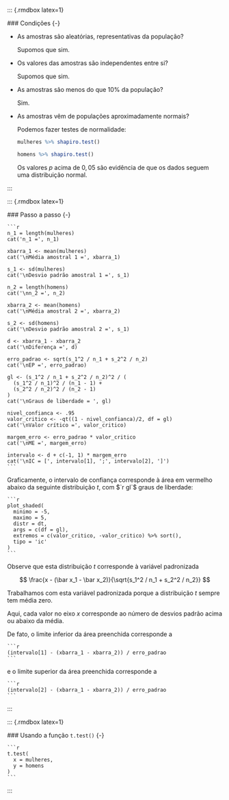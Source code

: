 
   ::: {.rmdbox latex=1}
   
   ### Condições {-}
   
   * As amostras são aleatórias, representativas da população?
   
     Supomos que sim.
     
   * Os valores das amostras são independentes entre si?
   
     Supomos que sim.
     
   * As amostras são menos do que $10\%$ da população?
   
     Sim.
     
   * As amostras vêm de populações aproximadamente normais?
   
     Podemos fazer testes de normalidade:
   
      ```r
      mulheres %>% shapiro.test()
      ```

      ```r
      homens %>% shapiro.test()
      ```
      
     Os valores $p$ acima de $0{,}05$ são evidência de que os dados seguem uma distribuição normal.
     
   :::
 
   ::: {.rmdbox latex=1}
 
   ### Passo a passo {-}
   
    ```r
    n_1 = length(mulheres)
    cat('n_1 =', n_1)
    
    xbarra_1 <- mean(mulheres)
    cat('\nMédia amostral 1 =', xbarra_1)
    
    s_1 <- sd(mulheres)
    cat('\nDesvio padrão amostral 1 =', s_1)
    
    n_2 = length(homens)
    cat('\nn_2 =', n_2)

    xbarra_2 <- mean(homens)
    cat('\nMédia amostral 2 =', xbarra_2)
    
    s_2 <- sd(homens)
    cat('\nDesvio padrão amostral 2 =', s_1)
    
    d <- xbarra_1 - xbarra_2
    cat('\nDiferença =', d)
    
    erro_padrao <- sqrt(s_1^2 / n_1 + s_2^2 / n_2)
    cat('\nEP =', erro_padrao)
    
    gl <- (s_1^2 / n_1 + s_2^2 / n_2)^2 / (
      (s_1^2 / n_1)^2 / (n_1 - 1) +
      (s_2^2 / n_2)^2 / (n_2 - 1)
    )
    cat('\nGraus de liberdade = ', gl)
    
    nivel_confianca <- .95
    valor_critico <- -qt((1 - nivel_confianca)/2, df = gl)
    cat('\nValor crítico =', valor_critico)
    
    margem_erro <- erro_padrao * valor_critico
    cat('\nME =', margem_erro)
    
    intervalo <- d + c(-1, 1) * margem_erro
    cat('\nIC = [', intervalo[1], ';', intervalo[2], ']')
    ```
   
   Graficamente, o intervalo de confiança corresponde à área em vermelho abaixo da seguinte distribuição $t$, com $`r gl`$ graus de liberdade:
   
    ```r
    plot_shaded(
      minimo = -5,
      maximo = 5,
      distr = dt,
      args = c(df = gl),
      extremos = c(valor_critico, -valor_critico) %>% sort(),
      tipo = 'ic'
    )
    ```
   
   Observe que esta distribuição $t$ corresponde à variável padronizada
   
   $$
   \frac{x - (\bar x_1 - \bar x_2)}{\sqrt{s_1^2 / n_1 + s_2^2 / n_2}}
   $$
   
   Trabalhamos com esta variável padronizada porque [a distribuição $t$ sempre tem média zero.]{.hl}
   
   Aqui, cada valor no eixo $x$ corresponde ao número de desvios padrão acima ou abaixo da média. 
   
   De fato, o limite inferior da área preenchida corresponde a 
   
    ```r
    (intervalo[1] - (xbarra_1 - xbarra_2)) / erro_padrao
    ```

   e o limite superior da área preenchida corresponde a 
   
    ```r
    (intervalo[2] - (xbarra_1 - xbarra_2)) / erro_padrao
    ```
   
   :::
   
   ::: {.rmdbox latex=1}
   
   ### Usando a função `t.test()` {-}
   
    ```r
    t.test(
      x = mulheres,
      y = homens
    )
    ```
   
   :::
 
    
